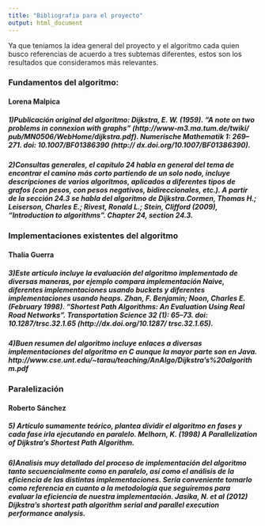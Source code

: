 ```yaml
---
title: "Bibliografia para el proyecto"
output: html_document
---
```

Ya que teníamos la idea general del proyecto y el algoritmo cada quien busco referencias de acuerdo a tres subtemas diferentes, estos son los resultados que consideramos más relevantes. 


### Fundamentos del algoritmo:

#### Lorena Malpica

##### 1)Publicación original del algoritmo: Dijkstra, E. W. (1959). "A note on two problems in connexion with graphs" (http://www-m3.ma.tum.de/twiki/ pub/MN0506/WebHome/dijkstra.pdf). Numerische Mathematik 1: 269–271. doi: 10.1007/BF01386390 (http:// dx.doi.org/10.1007/BF01386390).

##### 2)Consultas generales, el capítulo 24 habla en general del tema de encontrar el camino más corto partiendo de un solo nodo, incluye descripciones de varios algoritmos, aplicados a diferentes tipos de grafos (con pesos, con pesos negativos, bidireccionales, etc.). A partir de la sección 24.3 se habla del algoritmo de Dijkstra.Cormen, Thomas H.; Leiserson, Charles E.; Rivest, Ronald L.; Stein, Clifford (2009), “Introduction to algorithms”. Chapter 24, section 24.3.


### Implementaciones existentes del algoritmo

#### Thalía Guerra
##### 3)Este artículo incluye la evaluación del algoritmo implementado de diversas maneras,  por ejemplo compara implementación Naive, diferentes implementaciones usando buckets y diferentes implementaciones usando heaps. Zhan, F. Benjamin; Noon, Charles E. (February 1998). "Shortest Path Algorithms: An Evaluation Using Real Road Networks". Transportation Science 32 (1): 65–73. doi: 10.1287/trsc.32.1.65 (http://dx.doi.org/10.1287/ trsc.32.1.65).

##### 4)Buen resumen del algoritmo incluye enlaces a diversas implementaciones del algoritmo en C aunque la mayor parte son en Java. http://www.cse.unt.edu/~tarau/teaching/AnAlgo/Dijkstra's%20algorithm.pdf

### Paralelización

#### Roberto Sánchez
##### 5) Artículo sumamente teórico, plantea dividir el algoritmo en fases y cada fase irla ejecutando en paralelo. Melhorn, K. (1998) A Parallelization of Dijkstra's Shortest Path Algorithm.

##### 6)Analisis muy detallado del proceso de implementación del algoritmo tanto secuencialmente como en paralelo, así como el análisis de la eficiencia de las distintas implementaciones. Sería conveniente tomarlo como referencia en cuanto a la metodología que seguiremos para evaluar la eficiencia de nuestra implementación. Jasika, N. et al (2012) Dijkstra's shortest path algorithm serial and parallel execution performance analysis.




